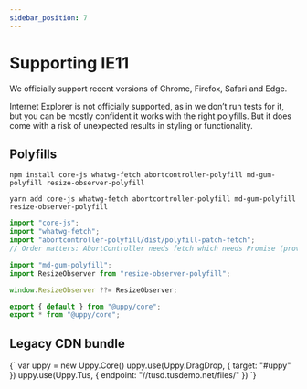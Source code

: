 ```yaml
---
sidebar_position: 7
---
```




# Supporting IE11

We officially support recent versions of Chrome, Firefox, Safari and Edge.

Internet Explorer is not officially supported, as in we don’t run tests for it,
but you can be mostly confident it works with the right polyfills.
But it does come with a risk of unexpected results in styling or functionality.

## Polyfills

<Tabs>
  <TabItem value="npm" label="NPM" default>

  ```shell
  npm install core-js whatwg-fetch abortcontroller-polyfill md-gum-polyfill resize-observer-polyfill
  ```

  </TabItem>

  <TabItem value="yarn" label="Yarn">

  ```shell
  yarn add core-js whatwg-fetch abortcontroller-polyfill md-gum-polyfill resize-observer-polyfill
  ```

  </TabItem>
</Tabs>

```js
import "core-js";
import "whatwg-fetch";
import "abortcontroller-polyfill/dist/polyfill-patch-fetch";
// Order matters: AbortController needs fetch which needs Promise (provided by core-js).

import "md-gum-polyfill";
import ResizeObserver from "resize-observer-polyfill";

window.ResizeObserver ??= ResizeObserver;

export { default } from "@uppy/core";
export * from "@uppy/core";
```

## Legacy CDN bundle

<UppyCdnExample uppyJsName="uppy.legacy.min.js">
  {`
  var uppy = new Uppy.Core()
  uppy.use(Uppy.DragDrop, { target: "#uppy" })
  uppy.use(Uppy.Tus, { endpoint: "//tusd.tusdemo.net/files/" })
  `}
</UppyCdnExample>
